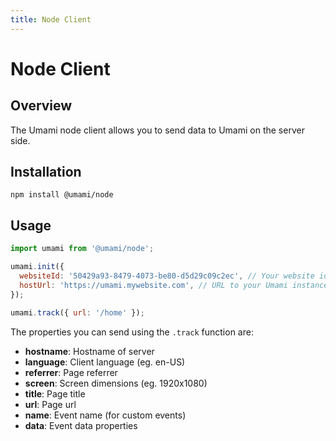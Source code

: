 ```yaml
---
title: Node Client
---
```


# Node Client

## Overview

The Umami node client allows you to send data to Umami on the server side.

## Installation

```shell
npm install @umami/node
```

## Usage

```js
import umami from '@umami/node';

umami.init({
  websiteId: '50429a93-8479-4073-be80-d5d29c09c2ec', // Your website id
  hostUrl: 'https://umami.mywebsite.com', // URL to your Umami instance
});

umami.track({ url: '/home' });
```

The properties you can send using the `.track` function are:

- **hostname**: Hostname of server
- **language**: Client language (eg. en-US)
- **referrer**: Page referrer
- **screen**: Screen dimensions (eg. 1920x1080)
- **title**: Page title
- **url**: Page url
- **name**: Event name (for custom events)
- **data**: Event data properties
